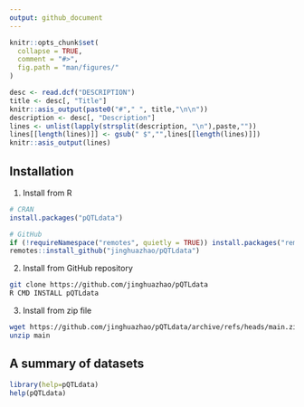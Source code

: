 ```yaml
---
output: github_document
---
```


```r
knitr::opts_chunk$set(
  collapse = TRUE,
  comment = "#>",
  fig.path = "man/figures/"
)
```

```r
desc <- read.dcf("DESCRIPTION")
title <- desc[, "Title"]
knitr::asis_output(paste0("#"," ", title,"\n\n"))
description <- desc[, "Description"]
lines <- unlist(lapply(strsplit(description, "\n"),paste,""))
lines[[length(lines)]] <- gsub(" $","",lines[[length(lines)]])
knitr::asis_output(lines)
```

## Installation

1. Install from R

```r
# CRAN
install.packages("pQTLdata")

# GitHub
if (!requireNamespace("remotes", quietly = TRUE)) install.packages("remotes")
remotes::install_github("jinghuazhao/pQTLdata")
```

2. Install from GitHub repository

```bash
git clone https://github.com/jinghuazhao/pQTLdata
R CMD INSTALL pQTLdata
```

3. Install from zip file

```bash
wget https://github.com/jinghuazhao/pQTLdata/archive/refs/heads/main.zip
unzip main
```

## A summary of datasets

```r
library(help=pQTLdata)
help(pQTLdata)
```

